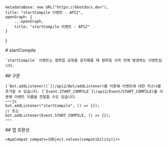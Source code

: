
    metadataBase: new URL("https://kbotdocs.dev"),
    title: "startCompile 이벤트 - API2",
    openGraph: {
        ...openGraph,
        title: "startCompile 이벤트 - API2"
    }
}

<Section>
    # startCompile

    `startCompile` 이벤트는 컴파일 요청을 감지했을 때 컴파일 시작 전에 발생하는 이벤트입니다.
</Section>
<Section>
    ## 구문

    [`Bot.addListener()`](/api2/Bot/addListener)를 이용해 이벤트에 대한 리스너를 추가할 수 있습니다. [`Event.START_COMPILE`](/api2/Event/START_COMPILE)를 이용해 이벤트 이름을 전달할 수도 있습니다.
    ~~~js
    bot.addListener("startCompile", () => {});
    // 또는
    bot.addListener(Event.START_COMPILE, () => {});
    ~~~
</Section>
<Section>
    ## 앱 호환성

    <AppCompat compats={Object.values(compatibility)}/>
</Section>